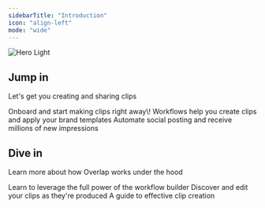 ```yaml
---
sidebarTitle: "Introduction"
icon: "align-left"
mode: "wide"
---
```


<img
  className="block dark:hidden"
  src="/backgroundprofile.png"
  alt="Hero Light"
  title={true}
/>

## Jump in

Let's get you creating and sharing clips

<Card title="Get Started" icon="sparkles" color="#ff2700" href="/quickstart">
  Onboard and start making clips right away\!
</Card>

<CardGroup cols={2}>
  <Card title="Your First Workflow" icon="network-wired" iconType="regular" color="#ff2700" href="/essentials/workflows">
    Workflows help you create clips and apply your brand templates
  </Card>
  <Card title="Setting up a Social Agent" icon="video" iconType="regular" color="#ff2700" href="/essentials/agents">
    Automate social posting and receive millions of new impressions
  </Card>
</CardGroup>

## Dive in

Learn more about how Overlap works under the hood

<CardGroup cols={2}>
  <Card title="Customizing a Workflow" icon="palette" iconType="regular" color="#ff2700" href="/essentials/workflows">
    Learn to leverage the full power of the workflow builder
  </Card>
  <Card title="Navigating your Clips" icon="video-arrow-up-right" color="#ff2700" href="/essentials/editing">
    Discover and edit your clips as they're produced
  </Card>
  <Card title="How to Prompt" icon="message-text" color="#ff2700" href="/nodes/findclips">
    A guide to effective clip creation
  </Card>
</CardGroup>